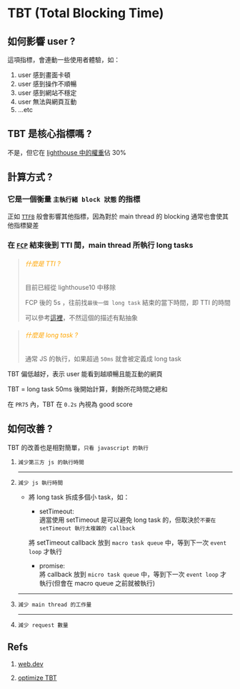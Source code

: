 # TBT (Total Blocking Time)

## 如何影響 user ?

  這項指標，會連動一些使用者體驗，如：

  1. user 感到畫面卡頓
  2. user 感到操作不順暢
  3. user 感到網站不穩定
  4. user 無法與網頁互動
  5. ...etc

## TBT 是核心指標嗎 ?

  不是，但它在 [lighthouse 中的權重](https://developer.chrome.com/docs/lighthouse/performance/performance-scoring)佔 30%

## 計算方式 ?

### 它是一個衡量 `主執行緒 block 狀態` 的指標

  正如 [`TTFB`](../TTFB/README.mdx) 般會影響其他指標，因為對於 main thread 的 blocking 通常也會使其他指標變差

### 在 [`FCP`](../FCP/README.mdx) 結束後到 TTI 間，main thread 所執行 long tasks

  > ###### <font color='orange'>什麼是 TTI ?</font>
  > 目前已經從 lighthouse10 中移除
  >
  > FCP 後的 5s ，往前找`最後一個 long task` 結束的當下時間，即 TTI 的時間
  >
  > 可以參考[這裡](https://web.dev/articles/tti#what_is_tti)，不然這個的描述有點抽象

  > ###### <font color='orange'>什麼是 long task ?</font>
  > 通常 JS 的執行，如果超過 `50ms` 就會被定義成 long task

  TBT 偏低越好，表示 user 能看到越順暢且能互動的網頁

  TBT = long task 50ms 後開始計算，剩餘所花時間之總和

  在 `PR75` 內，TBT 在 `0.2s` 內視為 good score

## 如何改善 ?

  TBT 的改善也是相對簡單，`只看 javascript 的執行`



  1. `減少第三方 js 的執行時間`

      ---

  2. `減少 js 執行時間`
      * 將 long task 拆成多個小 task，如：
        * setTimeout:<br/>
         適當使用 setTimeout 是可以避免 long task 的，但取決於`不要在 setTimeout 執行太複雜的 callback`
      
         將 setTimeout callback 放到 `macro task queue` 中，等到下一次 `event loop` 才執行
      
        * promise:<br/>
         將 callback 放到 `micro task queue` 中，等到下一次 `event loop` 才執行(但會在 macro queue 之前就被執行)

      ---

  3. `減少 main thread 的工作量`

      ---

  4. `減少 request 數量`


## Refs

  1. [web.dev](https://web.dev/articles/tbt)

  2. [optimize TBT](https://web.dev/articles/optimize-tbt)

